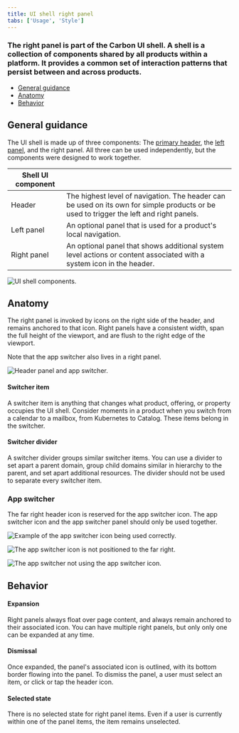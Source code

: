 ```yaml
---
title: UI shell right panel
tabs: ['Usage', 'Style']
---
```


### The right panel is part of the Carbon UI shell. A shell is a collection of components shared by all products within a platform. It provides a common set of interaction patterns that persist between and across products. 

<AnchorLinks>

- [General guidance](#general-guidance)
- [Anatomy](#anatomy)
- [Behavior](#behavior)

</AnchorLinks>

## General guidance

The UI shell is made up of three components: The [primary header](/components/UI-shell-header/usage), the [left panel](/components/UI-shell-right-panel/usage), and the right panel. All three can be used independently, but the components were designed to work together.

| Shell UI component      |   |
|-------------|---|
| Header      | The highest level of navigation. The header can be used on its own for simple products or be used to trigger the left and right panels.|
| Left panel  | An optional panel that is used for a product's local navigation.|
| Right panel | An optional panel that shows additional system level actions or content associated with a system icon in the header.|

<ImageComponent cols="8"  caption="UI shell components">

![UI shell components.](images/shell-usage-1.png)

</ImageComponent>

## Anatomy

The right panel is invoked by icons on the right side of the header, and remains anchored to that icon. Right panels have a consistent width, span the full height of the viewport, and are flush to the right edge of the viewport.

Note that the app switcher also lives in a right panel.

<ImageComponent cols="12"  caption="The right panel configured as an empty header panel (left) and a app switcher (right).">

![Header panel and app switcher.](images/right-panel-usage-1.png)

</ImageComponent>

#### Switcher item

A switcher item is anything that changes what product, offering, or property occupies the UI shell. Consider moments in a product when you switch from a calendar to a mailbox, from Kubernetes to Catalog. These items belong in the switcher.

#### Switcher divider

A switcher divider groups similar switcher items. You can use a divider to set apart a parent domain, group child domains similar in hierarchy to the parent, and set apart additional resources. The divider should not be used to separate every switcher item.

### App switcher

The far right header icon is reserved for the app switcher icon. The app switcher icon and the app switcher panel should only be used together.

<Row>
<Column offsetLg="4" colMd="4" colLg="6">
  <DoDontExample correct label="Positioned the app switcher to the far right.">

![Example of the app switcher icon being used correctly.](images/right-panel-usage-2.png)

  </DoDontExample>
</Column>
<Column colMd="4" colLg="6" >
  <DoDontExample  label="Do not position other icons to the right of the app switcher.">

![The app switcher icon is not positioned to the far right.](images/right-panel-usage-3.png)

  </DoDontExample>
</Column>
<Column offsetLg="4" colMd="4" colLg="6" >
  <DoDontExample  label="Do not use another icon for the app switcher.">

![The app switcher not using the app switcher icon.](images/right-panel-usage-4.png)

  </DoDontExample>
</Column>
</Row>

## Behavior

#### Expansion

Right panels always float over page content, and always remain anchored to their associated icon. You can have multiple right panels, but only only one can be expanded at any time.

#### Dismissal

Once expanded, the panel's associated icon is outlined, with its bottom border flowing into the panel. To dismiss the panel, a user must select an item, or click or tap the header icon.

#### Selected state

There is no selected state for right panel items. Even if a user is currently within one of the panel items, the item remains unselected.
